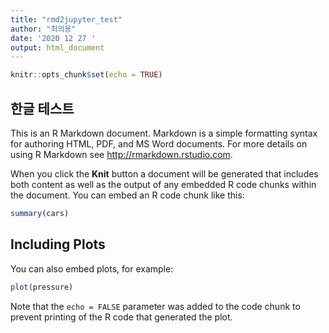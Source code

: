 ```yaml
---
title: "rmd2jupyter_test"
author: "최의용"
date: '2020 12 27 '
output: html_document
---
```


```r
knitr::opts_chunk$set(echo = TRUE)
```

## 한글 테스트

This is an R Markdown document. Markdown is a simple formatting syntax for authoring HTML, PDF, and MS Word documents. For more details on using R Markdown see <http://rmarkdown.rstudio.com>.

When you click the **Knit** button a document will be generated that includes both content as well as the output of any embedded R code chunks within the document. You can embed an R code chunk like this:

```r
summary(cars)
```

## Including Plots

You can also embed plots, for example:

```r
plot(pressure)
```

Note that the `echo = FALSE` parameter was added to the code chunk to prevent printing of the R code that generated the plot.
